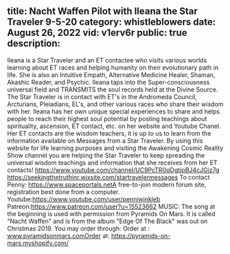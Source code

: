 title: Nacht Waffen Pilot with Ileana the Star Traveler 9-5-20
category: whistleblowers
date: August 26, 2022
vid: v1erv6r
public: true
description:
---
Ileana is a Star Traveler and an ET contactee who visits various worlds learning about ET races and helping humanity on their evolutionary path in life. She is also an Intuitive Empath, Alternative Medicine Healer, Shaman, Akashic Reader, and Psychic. Ileana taps into the Super-consciousness universal field and TRANSMITS the soul records held at the Divine Source. The Star Traveler is in contact with ET's in the Andromeda Council, Arcturians, Pleiadians, EL's, and other various races who share their wisdom with her. Ileana has her own unique special experiences to share and helps people to reach their highest soul potential by posting teachings about spirituality, ascension, ET contact, etc. on her website and Youtube Chanel. Her ET contacts are the wisdom teachers, it is up to us to learn from the information available on Messages from a Star Traveler. By using this website for life learning purposes and visiting the Awakening Cosmic Reality Show channel you are helping the Star Traveler to keep spreading the universal wisdom teachings and information that she receives from her ET contacts!
https://www.youtube.com/channel/UC9PcTR0qDgtjpBJ4cJGiz7g
https://seekingthetruthinr.wixsite.com/startravelermessages
To contact Penny:
https://www.spaceportals.netA free-to-join modern forum site, registration best done from a computer.
Youtube:https://www.youtube.com/user/penniwinkleb
Patreon:https://www.patreon.com/user?u=15523662
MUSIC:
The song at the beginning is used with permission from Pyramids On Mars.
It is called "Nacht Waffen" and is from the album "Edge Of The Black" was out on Christmas 2019.
You may order through:
Order at : www.pyramidsonmars.comOrder at: https://pyramids-on-mars.myshopify.com/

